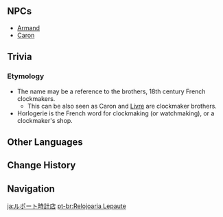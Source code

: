 {{Location Infobox
|image        = <gallery>
Lepaute Horlogerie.png|In-game
Point of Interest Lepaute Horlogerie Map Location.png|Map
</gallery>
|type         = Point of Interest
|region       = Fontaine
|area         = Court of Fontaine Region
|subarea      = Court of Fontaine
|poi          = Court of Fontaine: Quartier Lyonnais
}}
{{Location Intro|description=<p>{{If Self|Lepaute Horlogerie|It|Lepaute Horlogerie}} is a shop found in [[Quartier Lyonnais]], run by [[Caron]].</p>}}

==NPCs==
* [[Armand]]
* [[Caron]]
<!--
==Interactables==
===Interactable Name===
{{Dialogue Start}}
:''':''' {{tx}}
{{Dialogue End}}
--><!--
==Descriptions==
{{Description|}}
--><!--
==Soundtracks==
{{Soundtracks by Category Table|{{subst:#titleparts:{{subst:PAGENAME}}}} Soundtracks|header={{subst:#titleparts:{{subst:PAGENAME}}}}}}
--><!--
==Lore==

==Gallery==
<gallery>

</gallery>

==Video Guides==
{{EVT
|video   = 
|caption = 
}}
-->
==Trivia==
===Etymology===
* The name may be a reference to the {{w|Jean-André_Lepaute|Lepaute}} brothers, 18th century French clockmakers.
** This can be also seen as Caron and [[Livre]] are clockmaker brothers.
* Horlogerie is the French word for clockmaking (or watchmaking), or a clockmaker's shop.

==Other Languages==
{{Other Languages
|en      = Lepaute Horlogerie
|en_lang = fr
|en_tl   = Lepaute Clockmaker's Shop
|zhs     = 勒波特钟表店
|zhs_rm  = Lèbōtè Zhōngbiǎo-diàn
|zht     = 勒波特鐘錶店
|zht_rm  = Lèbōtè Zhōngbiǎo-diàn
|zh_tl   = Lepaute Watch Shop
|ja      = ルポート時計店
|ja_rm   = Rupooto Tokeiten
|ja_tl   = Lepaute Watchmaker
|ko      = 르포트 시계점
|ko_rm   = 
|ko_tl   = 
|es      = Relojería Lepaute
|es_tl   = Lepaute Clock Shope
|fr      = Horlogerie Lepaute
|fr_tl   = Lepaute Clockmaker's Shop
|ru      = Часовая мастерская Лепота
|ru_tl   = Lepaute Watchmaking Workshop
|th      = ร้านนาฬิกา Lepaute
|th_rm   = 
|th_tl   = 
|vi      = Đồng Hồ Lepaute
|vi_tl   = 
|de      = Horlogerie Lepaute
|de_tl   = Horlogerie Lepaute
|id      = Lepaute Horlogerie
|pt      = Relojoaria Lepaute
|pt_tl   = 
|tr      = Lepaute Saatçilik
|tr_tl   = Lepaute Horlogerie
|it      = Horlogérie Lepaute
|it_tl   = 
}}

==Change History==
{{Change History|4.0}}

==Navigation==
{{PoI Navbox|Fontaine}}

[[ja:ルポート時計店]]
[[pt-br:Relojoaria Lepaute]]